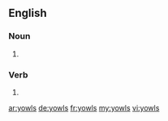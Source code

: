 ==English==

===Noun===
{{head|en|plural}}

# {{plural of|yowl|lang=en|nocat=1}}

===Verb===
{{head|en}}

# {{en-third-person singular of|yowl}}

[[ar:yowls]]
[[de:yowls]]
[[fr:yowls]]
[[my:yowls]]
[[vi:yowls]]